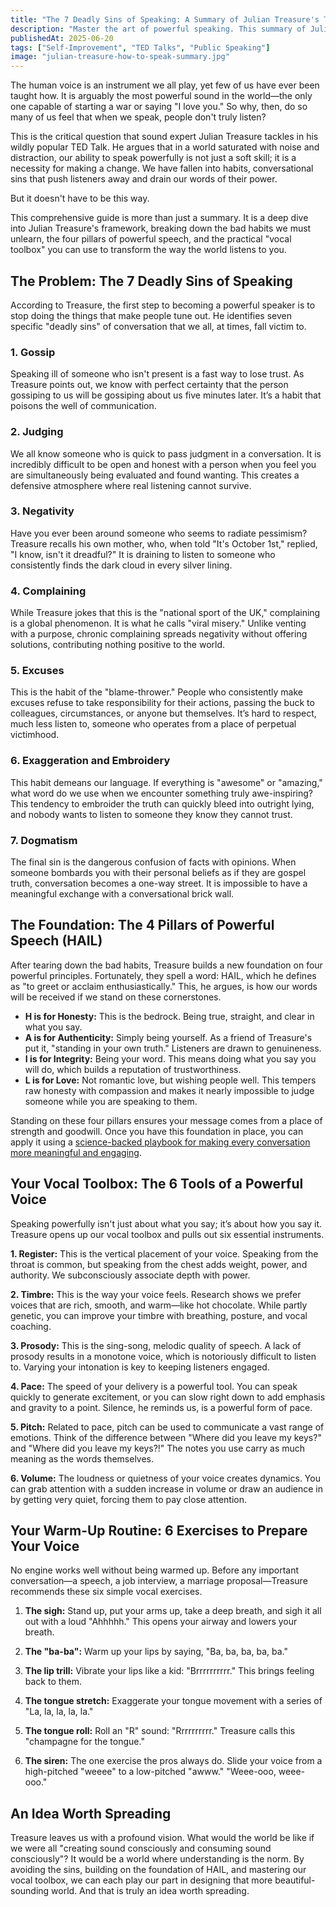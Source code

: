 ```yaml
---
title: "The 7 Deadly Sins of Speaking: A Summary of Julian Treasure's TED Talk"
description: "Master the art of powerful speaking. This summary of Julian Treasure's viral TED Talk breaks down the '7 Deadly Sins' to avoid and the vocal exercises you need to be heard."
publishedAt: 2025-06-20
tags: ["Self-Improvement", "TED Talks", "Public Speaking"]
image: "julian-treasure-how-to-speak-summary.jpg"
---
```



<BlogPageLayout frontmatter={frontmatter}>
The human voice is an instrument we all play, yet few of us have ever been taught how. It is arguably the most powerful sound in the world—the only one capable of starting a war or saying "I love you." So why, then, do so many of us feel that when we speak, people don't truly listen?

This is the critical question that sound expert Julian Treasure tackles in his wildly popular TED Talk. He argues that in a world saturated with noise and distraction, our ability to speak powerfully is not just a soft skill; it is a necessity for making a change. We have fallen into habits, conversational sins that push listeners away and drain our words of their power.

But it doesn't have to be this way.

This comprehensive guide is more than just a summary. It is a deep dive into Julian Treasure's framework, breaking down the bad habits we must unlearn, the four pillars of powerful speech, and the practical "vocal toolbox" you can use to transform the way the world listens to you.

## The Problem: The 7 Deadly Sins of Speaking

According to Treasure, the first step to becoming a powerful speaker is to stop doing the things that make people tune out. He identifies seven specific "deadly sins" of conversation that we all, at times, fall victim to.

### 1. Gossip

Speaking ill of someone who isn't present is a fast way to lose trust. As Treasure points out, we know with perfect certainty that the person gossiping to us will be gossiping about us five minutes later. It’s a habit that poisons the well of communication.

### 2. Judging

We all know someone who is quick to pass judgment in a conversation. It is incredibly difficult to be open and honest with a person when you feel you are simultaneously being evaluated and found wanting. This creates a defensive atmosphere where real listening cannot survive.

### 3. Negativity

Have you ever been around someone who seems to radiate pessimism? Treasure recalls his own mother, who, when told "It's October 1st," replied, "I know, isn't it dreadful?" It is draining to listen to someone who consistently finds the dark cloud in every silver lining.

### 4. Complaining

While Treasure jokes that this is the "national sport of the UK," complaining is a global phenomenon. It is what he calls "viral misery." Unlike venting with a purpose, chronic complaining spreads negativity without offering solutions, contributing nothing positive to the world.

### 5. Excuses

This is the habit of the "blame-thrower." People who consistently make excuses refuse to take responsibility for their actions, passing the buck to colleagues, circumstances, or anyone but themselves. It’s hard to respect, much less listen to, someone who operates from a place of perpetual victimhood.

### 6. Exaggeration and Embroidery

This habit demeans our language. If everything is "awesome" or "amazing," what word do we use when we encounter something truly awe-inspiring? This tendency to embroider the truth can quickly bleed into outright lying, and nobody wants to listen to someone they know they cannot trust.

### 7. Dogmatism

The final sin is the dangerous confusion of facts with opinions. When someone bombards you with their personal beliefs as if they are gospel truth, conversation becomes a one-way street. It is impossible to have a meaningful exchange with a conversational brick wall.

## The Foundation: The 4 Pillars of Powerful Speech (HAIL)

After tearing down the bad habits, Treasure builds a new foundation on four powerful principles. Fortunately, they spell a word: HAIL, which he defines as "to greet or acclaim enthusiastically." This, he argues, is how our words will be received if we stand on these cornerstones.

- **H is for Honesty:** This is the bedrock. Being true, straight, and clear in what you say.
- **A is for Authenticity:** Simply being yourself. As a friend of Treasure's put it, "standing in your own truth." Listeners are drawn to genuineness.
- **I is for Integrity:** Being your word. This means doing what you say you will do, which builds a reputation of trustworthiness.
- **L is for Love:** Not romantic love, but wishing people well. This tempers raw honesty with compassion and makes it nearly impossible to judge someone while you are speaking to them.

Standing on these four pillars ensures your message comes from a place of strength and goodwill. Once you have this foundation in place, you can apply it using a [science-backed playbook for making every conversation more meaningful and engaging](/blog/how-to-talk-to-anyone).

## Your Vocal Toolbox: The 6 Tools of a Powerful Voice

Speaking powerfully isn't just about what you say; it’s about how you say it. Treasure opens up our vocal toolbox and pulls out six essential instruments.

**1. Register:** This is the vertical placement of your voice. Speaking from the throat is common, but speaking from the chest adds weight, power, and authority. We subconsciously associate depth with power.

**2. Timbre:** This is the way your voice feels. Research shows we prefer voices that are rich, smooth, and warm—like hot chocolate. While partly genetic, you can improve your timbre with breathing, posture, and vocal coaching.

**3. Prosody:** This is the sing-song, melodic quality of speech. A lack of prosody results in a monotone voice, which is notoriously difficult to listen to. Varying your intonation is key to keeping listeners engaged.

**4. Pace:** The speed of your delivery is a powerful tool. You can speak quickly to generate excitement, or you can slow right down to add emphasis and gravity to a point. Silence, he reminds us, is a powerful form of pace.

**5. Pitch:** Related to pace, pitch can be used to communicate a vast range of emotions. Think of the difference between "Where did you leave my keys?" and "Where did you leave my keys?!" The notes you use carry as much meaning as the words themselves.

**6. Volume:** The loudness or quietness of your voice creates dynamics. You can grab attention with a sudden increase in volume or draw an audience in by getting very quiet, forcing them to pay close attention.

## Your Warm-Up Routine: 6 Exercises to Prepare Your Voice

No engine works well without being warmed up. Before any important conversation—a speech, a job interview, a marriage proposal—Treasure recommends these six simple vocal exercises.

1. **The sigh:** Stand up, put your arms up, take a deep breath, and sigh it all out with a loud "Ahhhhh." This opens your airway and lowers your breath.

2. **The "ba-ba":** Warm up your lips by saying, "Ba, ba, ba, ba, ba."

3. **The lip trill:** Vibrate your lips like a kid: "Brrrrrrrrrr." This brings feeling back to them.

4. **The tongue stretch:** Exaggerate your tongue movement with a series of "La, la, la, la, la."

5. **The tongue roll:** Roll an "R" sound: "Rrrrrrrrrr." Treasure calls this "champagne for the tongue."

6. **The siren:** The one exercise the pros always do. Slide your voice from a high-pitched "weeee" to a low-pitched "awww." "Weee-ooo, weee-ooo."

## An Idea Worth Spreading

Treasure leaves us with a profound vision. What would the world be like if we were all "creating sound consciously and consuming sound consciously"? It would be a world where understanding is the norm. By avoiding the sins, building on the foundation of HAIL, and mastering our vocal toolbox, we can each play our part in designing that more beautiful-sounding world. And that is truly an idea worth spreading.

<PodcastSummariesAd />

</BlogPageLayout>
